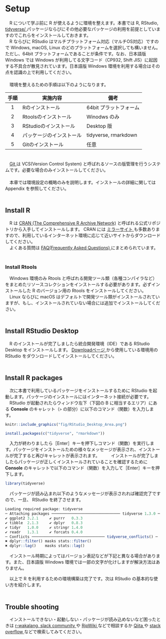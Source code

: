 # Setup
　R について学ぶ前に R が使えるように環境を整えます。本書では R, RStudio, [tidyverse/ <i class="fa fa-external-link"></i>](https://www.tidyverse.org/){target="_blank"} パッケージならびにその他必要なパッケージの利用を前提としていますのでこれらをインストールしておきます。  
　R ならびに RStudio はマルチプラットフォーム対応（マルチOS対応）ですので Windows, macOS, Linux のどのプラットフォームを選択しても構いません。ただし、64bit プラットフォームであることが条件です。なお、日本語版 Windows では Windows が利用してる文字コード（CP932, Shift JIS）に起因する不具合が散見されています。日本語版 Windows 環境を利用する場合はその点を認識の上で利用してください。  
　  
　環境を整えるための手順は以下のようになります。  

手順 | 実施内容                 | 備考
:---:|--------------------------|------ 
1    | Rのインストール          | 64bit プラットフォーム
2    | Rtoolsのインストール     | Winodws のみ
3    | RStudioのインストール    | Desktop 版
4    | パッケージのインストール | tidyverse, rmarkdown
5    | Gitのインストール        | 任意

　  
　[Git <i class="fa fa-external-link"></i>](https://git-scm.com/){target="_blank"} は VCS(Version Control System) と呼ばれるソースの版管理を行うシステムです。必要な場合のみインストールしてください。  
　  
　本章では環境設定の概略のみを説明します。インストールの詳細に関しては Appendix を参照してください。  
　  

## Install R
　R は [CRAN (The Comprehensive R Archive Network)<i class="fa fa-external-link"></i>](https://cran.r-project.org/){target="_blank"} と呼ばれる公式リポジトリから入手してインストールします。 CRAN には [ミラーサイト <i class="fa fa-external-link"></i>](https://cran.r-project.org/mirrors.html){target="_blank"} も多数ありますので、利用しているインターネット環境に応じて近いサイトからダウンロードしてください。  
　よくある質問は [FAQ(Frequently Asked Questions) <i class="fa fa-external-link"></i>](https://cran.r-project.org/doc/FAQ/R-FAQ.html){target="_blank"} にまとめられています。  
　  

### Install Rtools
　Windows 環境のみ Rtools と呼ばれる開発ツール類（各種コンパイラなど）をまとめたリソースコレクションをインストールする必要があります。必ずインストールした R のバージョン用の Rtools をインストールしてください。
　Linux ならびに macOS はデフォルトで開発ツール類がインストールされていますが、もし、インストールされていない場合には追加でインストールしてください。  
　  

## Install RStudio Desktop
　R のインストールが完了しましたら統合開発環境（IDE）である RStudio Desktop をインストールします。 [Downloadページ <i class="fa fa-external-link"></i>](https://rstudio.com/products/rstudio/download/#download){target="_blank"} から使用している環境用の RStudio をダウンロードしてインストールしてください。  
　  

## Install R packages
　次に本書で利用しているパッケージをインストールするために RStudio を起動します。パッケージのインストールにはインターネット接続が必要です。  
　RStudio が起動されたらウィンドウ左下（下図の B に相当するエリア）にある **Console** のキャレット（`>` の部分）に以下のコマンド（関数）を入力します。  

```r
knitr::include_graphics("fig/RStudio_Desktop_Area.png")
```

```r
install.packages(c("tidyverse", "rmarkdown"))
```

　入力が終わりましたら［Enter］キーを押下しコマンド（関数）を実行します。パッケージをインストールための様々なメッセージが表示され、インストールが完了すると再びキャレットが表示されます。
　
　インストールが完了しましたらパッケージが正しくインストールされていることを確認するために **Console** のキャレットで以下のコマンド（関数）を入力して［Enter］キーを押下します。
```r
library(tidyverse)
```

　パッケージが読み込まれ以下のようなメッセージが表示されれば確認完了ですので、一旦、 RStudio を終了させます。  

```r
Loading required package: tidyverse
─ Attaching packages ─────────────────────────────── tidyverse 1.3.0 ─
✔ ggplot2 3.2.1     ✔ purrr   0.3.3
✔ tibble  2.1.3     ✔ dplyr   0.8.3
✔ tidyr   1.0.0     ✔ stringr 1.4.0
✔ readr   1.3.1     ✔ forcats 0.4.0
─ Conflicts ───────────────────────────────── tidyverse_conflicts() ─
✖ dplyr::filter() masks stats::filter()
✖ dplyr::lag()    masks stats::lag()
```

　インストール時期によってはバージョン表記などが下記と異なる場合があります。また、日本語版 Windows 環境では一部の文字が化けしますが解決方法はありません。
　  

　以上で R を利用するための環境構築は完了です。次は RStudio の基本的な使い方を紹介します。  
　  

## Trouble shooting
　インストールできない・起動しない・パッケージが読み込めないなど困ったときは [r-wakalang, slack community <i class="fa fa-external-link"></i>](http://qiita.com/uri/items/5583e91bb5301ed5a4ba){target="_blank"} や [RjpWiki <i class="fa fa-external-link"></i>](http://www.okadajp.org/RWiki/){target="_blank"} などで相談するか [Qiita <i class="fa fa-external-link"></i>](http://qiita.com/){target="_blank"} や [stack overflow <i class="fa fa-external-link"></i>](https://stackoverflow.com/){target="_blank"} などで検索してみてください。  
　  
